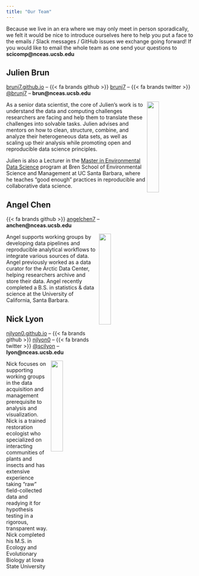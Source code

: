 ```yaml
---
title: "Our Team"
---
```


Because we live in an era where we may only meet in person sporadically, we felt it would be nice to introduce ourselves here to help you put a face to the emails / Slack messages / GitHub issues we exchange going forward! If you would like to email the whole team as one send your questions to **scicomp@nceas.ucsb.edu**

## Julien Brun

[brunj7.github.io](https://brunj7.github.io/) -- {{< fa brands github >}} [brunj7](https://github.com/brunj7) -- {{< fa brands twitter >}} [\@brunj7](https://twitter.com/brunj7) -- **brun@nceas.ucsb.edu**

<img src="images/jbrun.jpeg" align="right" width="25%"/>

As a senior data scientist, the core of Julien's work is to understand the data and computing challenges researchers are facing and help them to translate these challenges into solvable tasks. Julien advises and mentors on how to clean, structure, combine, and analyze their heterogeneous data sets, as well as scaling up their analysis while promoting open and reproducible data science principles.

Julien is also a Lecturer in the [Master in Environmental Data Science](https://bren.ucsb.edu/masters-programs/master-environmental-data-science) program at Bren School of Environmental Science and Management at UC Santa Barbara, where he teaches “good enough” practices in reproducible and collaborative data science.

## Angel Chen

{{< fa brands github >}} [angelchen7](https://github.com/angelchen7) -- **anchen@nceas.ucsb.edu**

<img src="images/achen.jpeg" align="right" width="25%"/>

Angel supports working groups by developing data pipelines and reproducible analytical workflows to integrate various sources of data. Angel previously worked as a data curator for the Arctic Data Center, helping researchers archive and store their data. Angel recently completed a B.S. in statistics & data science at the University of California, Santa Barbara.

## Nick Lyon

[njlyon0.github.io](https://njlyon0.github.io/) -- {{< fa brands github >}} [njlyon0](https://github.com/njlyon0) -- {{< fa brands twitter >}} [\@scilyon](https://twitter.com/scilyon) -- **lyon@nceas.ucsb.edu**

<img src="images/nlyon.png" align="right" width="25%"/>

Nick focuses on supporting working groups in the data acquisition and management prerequisite to analysis and visualization. Nick is a trained restoration ecologist who specialized on interacting communities of plants and insects and has extensive experience taking "raw" field-collected data and readying it for hypothesis testing in a rigorous, transparent way. Nick completed his M.S. in Ecology and Evolutionary Biology at Iowa State University

